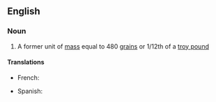 {{also|troyounce}}
==English==

===Noun===
{{en-noun}}

# A former unit of [[mass]] equal to 480 [[grain]]s or 1/12th of a [[troy pound]]

====Translations====
{{trans-top|}}
* French: {{t+|fr|once troy|f}}
{{trans-mid}}
* Spanish: {{t+|es|onza troy|f}}
{{trans-bottom}}